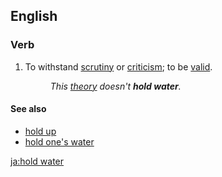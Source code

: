 ==English==

===Verb===
{{infl|en|verb|head=to [[hold]] [[water]]}}

#{{idiom}} To withstand [[scrutiny]] or [[criticism]]; to be [[valid]].
#: ''This [[theory]] doesn't '''hold water'''.''

====See also====
*[[hold up]]
*[[hold one's water]]

[[ja:hold water]]